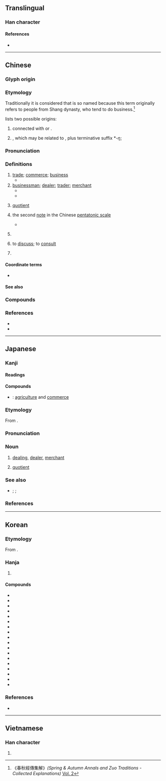 {{also|啇}}
{{character info}}
==Translingual==
{{stroke order|type=animate}}

===Han character===
{{Han char|rn=30|rad=口|as=08|sn=11|four=00227|canj=YCBR|ids=⿳亠丷冏}}

====References====
* {{Han ref|kx=0194.320|dkj=03803|dj=0415.090|hdz=10288.060|uh=5546|ud=21830|bh=B0D3|bd=45267}}

----

==Chinese==
{{zh-forms|alt=謪,𠘾,𠹧,𠼬,𠾃,𠿧,𡂦,𡃬,𡄚,𡅟,𥫐,𧶜,𧷞,𨝗}}

===Glyph origin===
{{Han etym}}

===Etymology===
Traditionally it is considered that {{zh-l|商人}} is so named because this term originally refers to people from Shang dynasty, who tend to do business.<ref>{{w|Du Yu}}《春秋經傳集解》''(Spring & Autumn Annals and Zuo Traditions - Collected Explanations)'' [https://ctext.org/library.pl?if=gb&file=77349&page=63#%E5%95%86%E8%A1%8C%E8%B3%88%E4%B9%9F Vol. 2]</ref>

{{zh-ref|Schuessler (2007)}} lists two possible origins:

# connected with {{cog|tbq-pro|*lay||change, exchange}} or {{cog|tbq-pro|*b-ley||barter}}.
# {{och-l|賒}}, which may be related to {{cog|th|แลก}}, plus terminative suffix *''-ŋ'';

===Pronunciation===
{{zh-pron
|m=shāng
|m-s=sang1
|c=soeng1
|c-t=siang1
|g=
|h=pfs=sông;gd=song1
|j=
|mb=sióng
|md=siŏng
|mn=xm,qz,jj,tw:siong/zz:siang
|mn-t=siang1
|w=1saan
|x=
|mc=y
|oc=y
|cat=n,pn,v
}}

===Definitions===
{{zh-hanzi}}

# [[trade]]; [[commerce]]; [[business]]
#* {{zh-x|商 則 有 居 善 疾 售 之 貨。|In '''commerce''' those sort of people manage to get excellent merchandise, which sells without delay.|ref=Lunheng-F}}
# [[businessman]]; [[dealer]]; [[trader]]; [[merchant]]
#* {{zh-x|使 商 無得 糴，農 無得 糶。|Do not allow '''merchants''' to buy grain nor farmers to sell grain.|ref=Shangjunshu-D}}
#* {{zh-x|富家 之 商，必 奪 貧室 之 財。|'''Merchants''' of wealthy houses must needs snatch away the property of poor families.|ref=Lunheng-F}}
# {{lb|zh|mathematics}} [[quotient]]
#: {{zh-x|6 除 2 的 商 是 3|the '''quotient''' of 6 divided by 2 is 3}}
# {{lb|zh|music}} the second [[note]] in the Chinese [[pentatonic scale]]
#* {{zh-x|商 者，張 也，陰-氣 開 張，陽-氣 始 降 也；……。|'''Shāng''' means ''zhāng'' 'to expand'; the yin-fluid begins to expand [while] the yang-fuild begins to contract; [...].|CL|ref=79 CE, 班固 {{w|Ban Gu}},《白虎通》{{w|Bai Hu Tong}} ''The Comprehensive Discussions in the White Tiger Hall''; English translation based on 曾祖森 {{w|Tjan Tjoe Som}}'s 1949 version}}
# {{zh-div|朝}} {{w|Shang Dynasty}}
# to [[discuss]]; to [[consult]]
# {{zh-div|宿}} {{lb|zh|Chinese astronomy}} {{zh-altname|心|{{w|Heart (Chinese constellation)|Heart}} mansion {{gloss|one of the {{w|Twenty-Eight Mansions}}}}}}

====Coordinate terms====
* {{list:Chinese pentatonic scale/zh}}

====See also====
{{zh-Chinese dynasties}}

===Compounds===
{{zh-der|商展|商品檢驗|商書|商風|商湯|商股|商用|宮商|商埠|動如參商|商業|商飆|奸商|情趣商店|商譽|代銷商|商討|免稅商店|商業設計|券商|商法|供應商|情商|商戰|商標法|古董商|商務仲裁|商購|商檢|中間商|商計|參商|商會|中心商品|商亭|商訂|僑商|工商社會|工商黃頁|商榷|情緒智商|包商|代理商|商行|商圈|商號|從商|商情|商功|商業銀行|婉商|建商|商談|商朝|商蚷|商務|商頌|商品情報|商量|平價商店|商品|在商言商|巨商|工商業|少商|廠商|商旅|商紂|便利商店|富商大賈|富商|密商|家商|官督商辦|官商合辦|官商勾結|商洽|引商刻羽|商借|中盤商|士農工商|商家|五口通商|國際商展|商旅店|商山四皓|客商|商謎|商隊|商販|商調|商船|商約|商秋|商略|商歌|商標|商業影片|商數|商店|商定|商品條碼|商兌|商事|官商|商業區|商科|商女|商議|一片宮商|外商|商人|協商|友誼商店|商場|共商大計|商儈|中華商場|商賈|工商階級|商港|商酌|招商店|殷商|教育商數|清商樂|招商局|熟商量|海商|水商|沒商量|相商|磋商|研商|海商法|洽商|承包商|洋商陸|片商|略無參商|私商|營商|特約商店|清商|承銷商|批發商|會商|書商|智商|智力商數|舶商|茶商|費商量|諮商|鹽商|紳商|通商港|行口商|網路商場|連鎖商店|臺商|經商|通商|美商|紅頂商人|高商|籌商|行商|巡商|管商|補助商業|郵購商店|製造商|通商條約|網路商機|藥商|金融商品|通商口岸|賈儒商秀|貿易商|零售商|青年商店|註冊商標|經銷商|無商不尖|商洛|王商|商丘|商君書|大邑商}}

===References===
* {{R:yue:Hanzi}}
* {{R:twedu|A00600}}
<references/>

{{zh-cat|Beginning}}

----

==Japanese==

===Kanji===
{{ja-kanji|grade=3|rs=口08}}

====Readings====
{{ja-readings
|goon=しょう<しやう
|kanon=しょう<しやう
|kun=あきな-う<あきな-ふ
|nanori=あき
}}

====Compounds====
* {{ja-r|農%商|のう%しょう}}: [[agriculture]] and [[commerce]]

{{wikipedia|lang=ja}}
{{ja-kanjitab|しょう|yomi=o}}

===Etymology===
From {{bor|ja|ltc|-|sort=しょう}} {{m|zh|商|tr=syang||commerce}}.

===Pronunciation===
{{ja-pron|y=o|しょう|acc=1|acc_ref=DJR}}

===Noun===
{{ja-noun|しょう|hhira=しやう}}

# [[dealing]], [[dealer]], [[merchant]]
# {{lb|ja|arithmetic|sort=しょう}} [[quotient]]

===See also===
* {{ja-r|被%除%数|ひ%じょ%すう}}; {{ja-r|除%数|じょ%すう}}; {{ja-r|剰%余|じょう%よ}}

===References===
<references/>

----

==Korean==

===Etymology===
From {{der|ko|ltc|-}} {{ltc-l|商|id=1}}. {{hanja-hunmong|샤ᇰ|syang|人類#중03B}}

===Hanja===
{{ko-hanja-search}}
{{ko-hanja|장사|상}}

# {{hanja form of|상|[[trade]]; [[commerce]]}}

====Compounds====
{{der-top3|Compounds}}
* {{ko-l|협상|協商}}
* {{ko-l|상품|商品}}
* {{ko-l|통상|通商}}
* {{ko-l|상인|商人}}
* {{ko-l|상업|商業}}
* {{ko-l|상점|商店}}
* {{ko-l|상가|商街}}
* {{ko-l|상호|商號}}
* {{ko-l|상표|商標}}
* {{ko-l|상선|商船}}
* {{ko-l|상법|商法}}
* {{ko-l|행상|行商}}
* {{ko-l|상권|商權}}
* {{ko-l|상술|商術}}
* {{ko-l|상거래|商去來}}
* {{ko-l|상공업|商工業}}
* {{ko-l|노점상|露店商}}
* {{ko-l|도매상|都賣商}}
{{der-bottom}}

===References===
* {{R:hanjadoc|1309}}

----

==Vietnamese==

===Han character===
{{vi-readings|reading=thương}}

# {{rfdef|vi|sort=口08}}